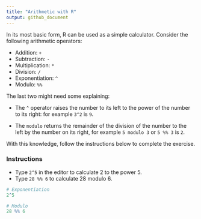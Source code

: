 ```yaml
---
title: "Arithmetic with R"
output: github_document
---
```


In its most basic form, R can be used as a simple calculator. Consider the following arithmetic operators:

- Addition: `+`
- Subtraction: `-`
- Multiplication: `*`
- Division: `/`
- Exponentiation: `^`
- Modulo: `%%`

The last two might need some explaining:

- The `^` operator raises the number to its left to the power of the number to its right: for example `3^2` is `9`.

- The `modulo` returns the remainder of the division of the number to the left by the number on its right, for example `5 modulo 3` or `5 %% 3` is `2`.

With this knowledge, follow the instructions below to complete the exercise.

### Instructions

- Type `2^5` in the editor to calculate 2 to the power 5.
- Type `28 %% 6` to calculate 28 modulo 6.

```r
# Exponentiation
2^5

# Modulo
28 %% 6
```